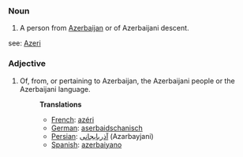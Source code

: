 ===Noun===
#A person from [[Azerbaijan]] or of Azerbaijani descent.
see: [[Azeri]]

===Adjective===
#Of, from, or pertaining to Azerbaijan, the Azerbaijani people or the Azerbaijani language.
#:'''Translations'''
#:*[[French]]: [[azéri]]
#:*[[German]]: [[aserbaidschanisch]]
#:*[[Persian]]: [[آذربایجانی]] (Azarbayjani)
#:*[[Spanish]]: [[azerbaiyano]]